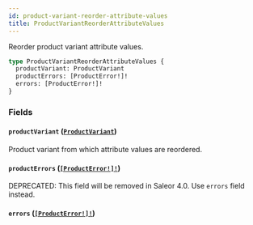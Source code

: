 ```yaml
---
id: product-variant-reorder-attribute-values
title: ProductVariantReorderAttributeValues
---
```


Reorder product variant attribute values.

```graphql
type ProductVariantReorderAttributeValues {
  productVariant: ProductVariant
  productErrors: [ProductError!]!
  errors: [ProductError!]!
}
```

### Fields

#### `productVariant` ([`ProductVariant`](/developer/api-reference/objects/product-variant))

Product variant from which attribute values are reordered.

#### `productErrors` ([`[ProductError!]!`](/developer/api-reference/objects/product-error))

<span class="badge badge--warning">DEPRECATED: This field will be removed in Saleor 4.0. Use `errors` field instead.</span>

#### `errors` ([`[ProductError!]!`](/developer/api-reference/objects/product-error))
